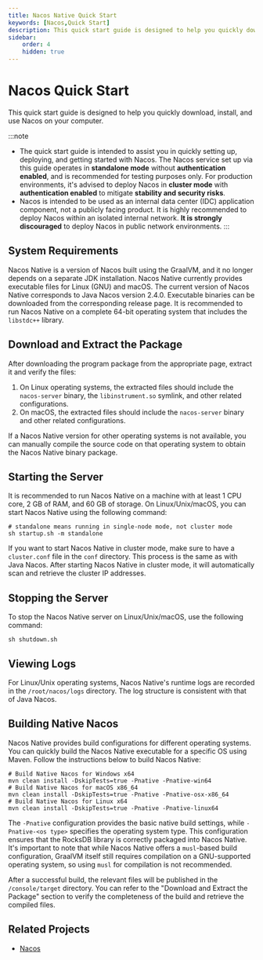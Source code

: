 ```yaml
---
title: Nacos Native Quick Start
keywords: [Nacos,Quick Start]
description: This quick start guide is designed to help you quickly download, install, and use Nacos on your computer.
sidebar:
    order: 4
    hidden: true
---
```



# Nacos Quick Start

This quick start guide is designed to help you quickly download, install, and use Nacos on your computer.

:::note
- The quick start guide is intended to assist you in quickly setting up, deploying, and getting started with Nacos. The Nacos service set up via this guide operates in **standalone mode** without **authentication enabled**, and is recommended for testing purposes only. For production environments, it's advised to deploy Nacos in **cluster mode** with **authentication enabled** to mitigate **stability and security risks**.
- Nacos is intended to be used as an internal data center (IDC) application component, not a publicly facing product. It is highly recommended to deploy Nacos within an isolated internal network. **It is strongly discouraged** to deploy Nacos in public network environments.
:::

## System Requirements
Nacos Native is a version of Nacos built using the GraalVM, and it no longer depends on a separate JDK installation. Nacos Native currently provides executable files for Linux (GNU) and macOS. The current version of Nacos Native corresponds to Java Nacos version 2.4.0. Executable binaries can be downloaded from the corresponding release page. It is recommended to run Nacos Native on a complete 64-bit operating system that includes the `libstdc++` library.

## Download and Extract the Package
After downloading the program package from the appropriate page, extract it and verify the files:

1. On Linux operating systems, the extracted files should include the `nacos-server` binary, the `libinstrument.so` symlink, and other related configurations.
2. On macOS, the extracted files should include the `nacos-server` binary and other related configurations.

If a Nacos Native version for other operating systems is not available, you can manually compile the source code on that operating system to obtain the Nacos Native binary package.

## Starting the Server
It is recommended to run Nacos Native on a machine with at least 1 CPU core, 2 GB of RAM, and 60 GB of storage. On Linux/Unix/macOS, you can start Nacos Native using the following command:

```shell
# standalone means running in single-node mode, not cluster mode
sh startup.sh -m standalone
```

If you want to start Nacos Native in cluster mode, make sure to have a `cluster.conf` file in the `conf` directory. This process is the same as with Java Nacos. After starting Nacos Native in cluster mode, it will automatically scan and retrieve the cluster IP addresses.

## Stopping the Server
To stop the Nacos Native server on Linux/Unix/macOS, use the following command:

```shell
sh shutdown.sh
```

## Viewing Logs
For Linux/Unix operating systems, Nacos Native's runtime logs are recorded in the `/root/nacos/logs` directory. The log structure is consistent with that of Java Nacos.

## Building Native Nacos
Nacos Native provides build configurations for different operating systems. You can quickly build the Nacos Native executable for a specific OS using Maven. Follow the instructions below to build Nacos Native:

```shell
# Build Native Nacos for Windows x64
mvn clean install -DskipTests=true -Pnative -Pnative-win64
# Build Native Nacos for macOS x86_64
mvn clean install -DskipTests=true -Pnative -Pnative-osx-x86_64
# Build Native Nacos for Linux x64
mvn clean install -DskipTests=true -Pnative -Pnative-linux64
```

The `-Pnative` configuration provides the basic native build settings, while `-Pnative-<os type>` specifies the operating system type. This configuration ensures that the RocksDB library is correctly packaged into Nacos Native. It's important to note that while Nacos Native offers a `musl`-based build configuration, GraalVM itself still requires compilation on a GNU-supported operating system, so using `musl` for compilation is not recommended.

After a successful build, the relevant files will be published in the `/console/target` directory. You can refer to the "Download and Extract the Package" section to verify the completeness of the build and retrieve the compiled files.

## Related Projects

* [Nacos](https://github.com/alibaba/nacos)

